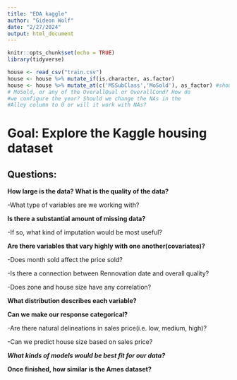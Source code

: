 ```yaml
---
title: "EDA kaggle"
author: "Gideon Wolf"
date: "2/27/2024"
output: html_document
---
```


```r
knitr::opts_chunk$set(echo = TRUE)
library(tidyverse)
```

```r
house <- read_csv("train.csv")
house <- house %>% mutate_if(is.character, as.factor)
house <- house %>% mutate_at(c('MSSubClass','MoSold'), as_factor) #should we include YrSold, YrBuilt, YrRennovated, 
# MoSold, or any of the OverallQual or OverallCond? How do
#we configure the year? Should we change the NAs in the
#Alley column to 0 or will it work with NAs?
```


# Goal: Explore the Kaggle housing dataset


## Questions: 

**How large is the data? What is the quality of the data?**

-What type of variables are we working with?

**Is there a substantial amount of missing data?**

-If so, what kind of imputation would be most useful?

**Are there variables that vary highly with one another(covariates)?**

-Does month sold affect the price sold? 

-Is there a connection between Rennovation date and overall quality?

-Does zone and house size have any correlation?

**What distribution describes each variable?** 

**Can we make our response categorical?**

-Are there natural delineations in sales price(i.e. low, medium, high)?

-Can we predict house size based on sales price? 

***What kinds of models would be best fit for our data?***

**Once finished, how similar is the Ames dataset?**



```r

```

